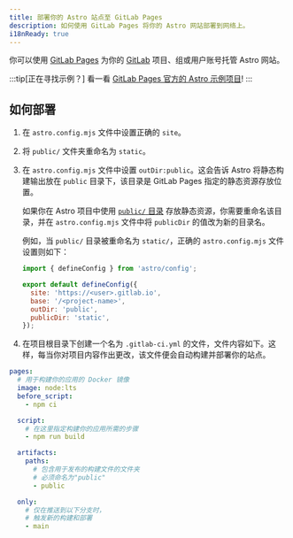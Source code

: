 ```yaml
---
title: 部署你的 Astro 站点至 GitLab Pages
description: 如何使用 GitLab Pages 将你的 Astro 网站部署到网络上。
i18nReady: true
---
```


你可以使用 [GitLab Pages](https://pages.gitlab.io/) 为你的 [GitLab](https://about.gitlab.com/) 项目、组或用户账号托管 Astro 网站。

:::tip[正在寻找示例？]
看一看 [GitLab Pages 官方的 Astro 示例项目](https://gitlab.com/pages/astro)!
:::

## 如何部署

1. 在 `astro.config.mjs` 文件中设置正确的 `site`。
2. 将 `public/` 文件夹重命名为 `static`。
3. 在 `astro.config.mjs` 文件中设置 `outDir:public`。这会告诉 Astro 将静态构建输出放在 `public` 目录下，该目录是 GitLab Pages 指定的静态资源存放位置。

   如果你在 Astro 项目中使用 [`public/` 目录](/zh-cn/basics/project-structure/#public) 存放静态资源，你需要重命名该目录，并在 `astro.config.mjs` 文件中将 `publicDir` 的值改为新的目录名。

   例如，当 `public/` 目录被重命名为 `static/`，正确的 `astro.config.mjs` 文件设置则如下：

   ```js
   import { defineConfig } from 'astro/config';
   
   export default defineConfig({
     site: 'https://<user>.gitlab.io',
     base: '/<project-name>',
     outDir: 'public',
     publicDir: 'static',
   });
   ```

4. 在项目根目录下创建一个名为 `.gitlab-ci.yml` 的文件，文件内容如下。这样，每当你对项目内容作出更改，该文件便会自动构建并部署你的站点。

  ```yaml
  pages:
    # 用于构建你的应用的 Docker 镜像
    image: node:lts
    before_script:
      - npm ci

    script:
      # 在这里指定构建你的应用所需的步骤
      - npm run build

    artifacts:
      paths:
        # 包含用于发布的构建文件的文件夹
        # 必须命名为"public"
        - public

    only:
      # 仅在推送到以下分支时，
      # 触发新的构建和部署
      - main
  ```
